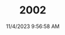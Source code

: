 ---
width: 6000
height: 4000
title: 2002
description: Black interior on an Orange 1976 BMW 2002 2.2L 5-Speed shot in Blanco, TX.
date: 11/4/2023 9:56:58 AM
cameraMake: Sony
cameraModel: ILCE-7M3
lens: E 35-150mm F2.0-F2.8 A058
settingsfStop: f/2.8
settingsISO: ISO 200
settingsShutter: 1/160
settingsFocalLength: 135 mm
---